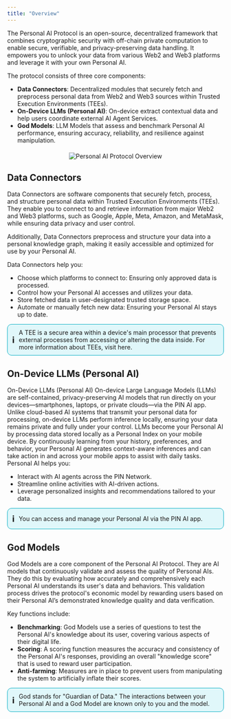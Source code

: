 ```yaml
---
title: "Overview"
---
```


The Personal AI Protocol is an open-source, decentralized framework that combines cryptographic security with off-chain private computation to enable secure, verifiable, and privacy-preserving data handling. It empowers you to unlock your data from various Web2 and Web3 platforms and leverage it with your own Personal AI.

The protocol consists of three core components:
- **Data Connectors**: Decentralized modules that securely fetch and preprocess personal data from Web2 and Web3 sources within Trusted Execution Environments (TEEs).
- **On-Device LLMs (Personal AI)**: On-device extract contextual data and help users coordinate external AI Agent Services.
- **God Models**: LLM Models that assess and benchmark Personal AI performance, ensuring accuracy, reliability, and resilience against manipulation.
<div style="text-align: center; margin: 20px 0;">
    <img src="/images/Doc-Personal-AI-Protocol.png" alt="Personal AI Protocol Overview" style="max-width: 100%; height: auto;" />
</div>

## Data Connectors

Data Connectors are software components that securely fetch, process, and structure personal data within Trusted Execution Environments (TEEs). They enable you to connect to and retrieve information from major Web2 and Web3 platforms, such as Google, Apple, Meta, Amazon, and MetaMask, while ensuring data privacy and user control.

Additionally, Data Connectors preprocess and structure your data into a personal knowledge graph, making it easily accessible and optimized for use by your Personal AI.

Data Connectors help you:
- Choose which platforms to connect to: Ensuring only approved data is processed.
- Control how your Personal AI accesses and utilizes your data.
- Store fetched data in user-designated trusted storage space.
- Automate or manually fetch new data: Ensuring your Personal AI stays up to date.

<div style="background-color: #e0f7fa; padding: 10px; border-radius: 10px; border: 1px solid #00acc1; display: flex; align-items: center;">
    <div style="font-weight: bold; font-size: 20px; margin-right: 10px;">ℹ️</div>
    <div>A TEE is a secure area within a device's main processor that prevents external processes from accessing or altering the data inside. For more information about TEEs, visit here.</div>
</div>

## On-Device LLMs (Personal AI)

On-Device LLMs (Personal AI)
On-device Large Language Models (LLMs) are self-contained, privacy-preserving AI models that run directly on your devices—smartphones, laptops, or private clouds—via the PIN AI app. Unlike cloud-based AI systems that transmit your personal data for processing, on-device LLMs perform inference locally, ensuring your data remains private and fully under your control.
LLMs become your Personal AI by processing data stored locally as a Personal Index on your mobile device. By continuously learning from your history, preferences, and behavior, your Personal AI generates context-aware inferences and can take action in and across your mobile apps to assist with daily tasks.
Personal AI helps you: 
- Interact with AI agents across the PIN Network.
- Streamline online activities with AI-driven actions.
- Leverage personalized insights and recommendations tailored to your data.

<div style="background-color: #e0f7fa; padding: 10px; border-radius: 10px; border: 1px solid #00acc1; display: flex; align-items: center;">
    <div style="font-weight: bold; font-size: 20px; margin-right: 10px;">ℹ️</div>
    <div>You can access and manage your Personal AI via the PIN AI app.</div>
</div>

## God Models

God Models are a core component of the Personal AI Protocol. They are AI models that continuously validate and assess the quality of Personal AIs. They do this by evaluating how accurately and comprehensively each Personal AI understands its user's data and behaviors. This validation process drives the protocol's economic model by rewarding users based on their Personal AI’s demonstrated knowledge quality and data verification.

Key functions include: 
- **Benchmarking**: God Models use a series of questions to test the Personal AI's knowledge about its user, covering various aspects of their digital life.
- **Scoring**: A scoring function measures the accuracy and consistency of the Personal AI's responses, providing an overall "knowledge score" that is used to reward user participation. 
- **Anti-farming**: Measures are in place to prevent users from manipulating the system to artificially inflate their scores.

<div style="background-color: #e0f7fa; padding: 10px; border-radius: 10px; border: 1px solid #00acc1; display: flex; align-items: center;">
    <div style="font-weight: bold; font-size: 20px; margin-right: 10px;">ℹ️</div>
    <div>God stands for "Guardian of Data." The interactions between your Personal AI and a God Model are known only to you and the model.</div>
</div>